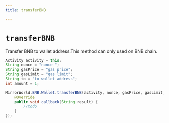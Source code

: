 ```yaml
---
title: transferBNB

---
```


# `transferBNB`
Transfer BNB to wallet address.This method can only used on BNB chain.

```java
Activity activity = this;
String nonce = "nonce ";
String gasPrice = "gas price";
String gasLimit = "gas limit";
String to = "to wallet address";
int amount = 1;

MirrorWorld.BNB.Wallet.transferBNB(activity, nonce, gasPrice, gasLimit, to, amount, new MirrorCallback() {
    @Override
    public void callback(String result) {
        //todo
    }
});
```
